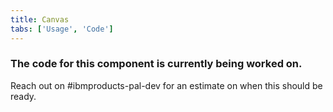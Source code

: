 ```yaml
---
title: Canvas
tabs: ['Usage', 'Code']
---
```


### The code for this component is currently being worked on. 

Reach out on #ibmproducts-pal-dev for an estimate on when this should be ready.